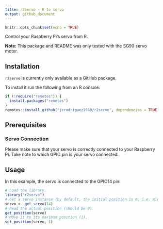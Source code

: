 ```yaml
---
title: r2servo - R to servo
output: github_document
---
```


```r
knitr::opts_chunk$set(echo = TRUE)
```

<!-- badges: start -->
<!-- [![Lifecycle: experimental](https://img.shields.io/badge/lifecycle-experimental-orange.svg)](https://www.tidyverse.org/lifecycle/#experimental) -->
<!-- badges: end -->

Control your Raspberry Pi's servo from R.

**Note:** This package and README was only tested with the SG90 servo motor.

## Installation

`r2servo` is currently only available as a GitHub package.

To install it run the following from an R console:

```r
if (!require("remotes")) {
  install.packages("remotes")
}
remotes::install_github("jcrodriguez1989/r2servo", dependencies = TRUE)
```

## Prerequisites

### Servo Connection

Please make sure that your servo is correctly connected to your Raspberry Pi. Take note to which GPIO pin is your servo connected.

## Usage

In this example, the servo is connected to the GPIO14 pin:

```r
# Load the library.
library("r2servo")
# Get a servo instance (by default, the initial position is 0, i.e. middle).
servo <- get_servo(14)
# Read the actual position (should be 0).
get_position(servo)
# Move it to its maximum position (1).
set_position(servo, 1)
```
